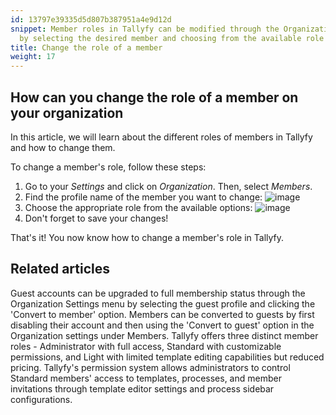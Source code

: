 ```yaml
---
id: 13797e39335d5d807b387951a4e9d12d
snippet: Member roles in Tallyfy can be modified through the Organization Settings
  by selecting the desired member and choosing from the available role options.
title: Change the role of a member
weight: 17
---
```


## How can you change the role of a member on your organization

In this article, we will learn about the different roles of members in Tallyfy and how to change them.

To change a member's role, follow these steps:

1. Go to your _Settings_ and click on _Organization_. Then, select _Members_.
2. Find the profile name of the member you want to change: ![image](https://screenshots.tallyfy.com/tallyfy%2Fpro%2Fdesktop-light-select-member.png)
3. Choose the appropriate role from the available options: ![image](https://screenshots.tallyfy.com/tallyfy%2Fpro%2Fdesktop-light-change-user-permissions.png)
4. Don't forget to save your changes!

That's it! You now know how to change a member's role in Tallyfy.


## Related articles
<CardGrid>
<LinkTitleCard header="<b>Guests > Convert a guest into a member</b>" href="/products/pro/documenting/guests/convert_guest_into_member/" > Guest accounts can be upgraded to full membership status through the Organization Settings menu by selecting the guest profile and clicking the 'Convert to member' option. </LinkTitleCard>
<LinkTitleCard header="<b>Members > Convert a member to a guest</b>" href="/products/pro/documenting/members/convert-member-to-guest/" > Members can be converted to guests by first disabling their account and then using the 'Convert to guest' option in the Organization settings under Members. </LinkTitleCard>
<LinkTitleCard header="<b>Documenting > Members</b>" href="/products/pro/documenting/members/" > Tallyfy offers three distinct member roles - Administrator with full access, Standard with customizable permissions, and Light with limited template editing capabilities but reduced pricing. </LinkTitleCard>
<LinkTitleCard header="<b>Members > Manage member permissions</b>" href="/products/pro/documenting/members/how-do-i-manage-member-permissions-in-tallyfy/" > Tallyfy's permission system allows administrators to control Standard members' access to templates, processes, and member invitations through template editor settings and process sidebar configurations. </LinkTitleCard>
</CardGrid>